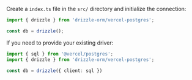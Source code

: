 Create a `index.ts` file in the `src/` directory and initialize the connection:

```typescript copy
import { drizzle } from 'drizzle-orm/vercel-postgres';

const db = drizzle();
```

If you need to provide your existing driver:

```typescript copy
import { sql } from '@vercel/postgres';
import { drizzle } from 'drizzle-orm/vercel-postgres';

const db = drizzle({ client: sql })
```